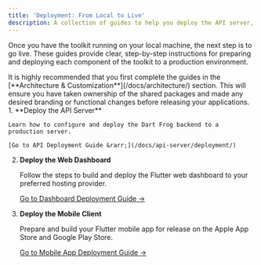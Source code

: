 ```yaml
---
title: 'Deployment: From Local to Live'
description: A collection of guides to help you deploy the API server, mobile app, and web dashboard to production environments.
---
```



Once you have the toolkit running on your local machine, the next step is to go live. These guides provide clear, step-by-step instructions for preparing and deploying each component of the toolkit to a production environment.

<Aside type="note" title="Before You Deploy">
It is highly recommended that you first complete the guides in the [**Architecture & Customization**](/docs/architecture/) section. This will ensure you have taken ownership of the shared packages and made any desired branding or functional changes before releasing your applications.
</Aside>

<Steps>
1.  **Deploy the API Server**

    Learn how to configure and deploy the Dart Frog backend to a production server.

    [Go to API Deployment Guide &rarr;](/docs/api-server/deployment/)

2.  **Deploy the Web Dashboard**

    Follow the steps to build and deploy the Flutter web dashboard to your preferred hosting provider.

    [Go to Dashboard Deployment Guide &rarr;](/docs/web-dashboard/deployment/)

3.  **Deploy the Mobile Client**

    Prepare and build your Flutter mobile app for release on the Apple App Store and Google Play Store.

    [Go to Mobile App Deployment Guide &rarr;](/docs/mobile-client/deployment/)
</Steps>
